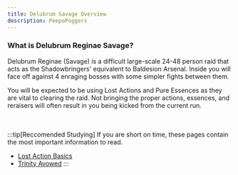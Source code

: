 ```yaml
---
title: Delubrum Savage Overview
description: PeepoPoggers
---
```



<link
  rel="stylesheet"
  media="(prefers-color-scheme:dark)"
  href="https://cdn.jsdelivr.net/npm/@shoelace-style/shoelace@2.15.1/cdn/themes/dark.css"
  onload="document.documentElement.classList.add('sl-theme-dark');"
/>
<script type="module" src="https://cdn.jsdelivr.net/npm/@shoelace-style/shoelace@2.15.1/cdn/shoelace-autoloader.js"></script>

### What is Delubrum Reginae Savage? ###
Delubrum Reginae (Savage) is a difficult large-scale 24-48 person raid that acts as the Shadowbringers' equivalent to Baldesion Arsenal.
Inside you will face off against 4 enraging bosses with some simpler fights between them. 

You will be expected to be using Lost Actions and Pure Essences as they are vital to clearing
the raid. Not bringing the proper actions, essences, and reraisers will often result in you being kicked from the current run.

<br></br>
:::tip[Reccomended Studying]
If you are short on time, these pages contain the most important information to read.
- <a href="/drs/actions">Lost Action Basics</a>
- <a href="/drs/guides/avowed">Trinity Avowed</a>
:::

<Footer/>